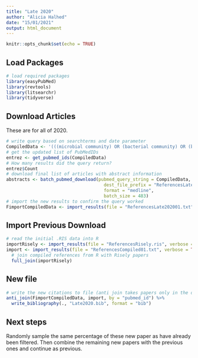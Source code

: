 ```yaml
---
title: "Late 2020"
author: "Alicia Halhed"
date: "15/01/2021"
output: html_document
---
```


```r
knitr::opts_chunk$set(echo = TRUE)
```

## Load Packages
```r
# load required packages
library(easyPubMed)
library(revtools)
library(litsearchr)
library(tidyverse)
```

## Download Articles

These are for all of 2020.
```r
# write query based on searchterms and date parameter
CompiledData <- '(((microbial community) OR (bacterial community) OR (bacterial communities) OR (microbial communities) OR (microbial species)) AND ((community structure) OR (microbiome project) OR (community composition)) AND ((core microbiome)) AND (("2018"[Date - Publication] : "2020"[Date - Publication]))'
# get the updated list of PubMedIDs
entrez <- get_pubmed_ids(CompiledData)
# How many results did the query return?
entrez$Count
# download final list of articles with abstract information
abstracts <- batch_pubmed_download(pubmed_query_string = CompiledData,
                                     dest_file_prefix = "ReferencesLate2020",
                                     format = "medline",
                                     batch_size = 483)
# import the new results to confirm the query worked
FimportCompiledData <- import_results(file = "ReferencesLate202001.txt", verbose = TRUE)
```

## Import Previous Download
```r
# read the initial .RIS data into R
importRisely <- import_results(file = "ReferencesRisely.ris", verbose = TRUE)
import <- import_results(file = "ReferencesCompiled01.txt", verbose = TRUE) %>%
  # join compiled references from R with Risely papers
  full_join(importRisely)
```

## New file
```r
# write the new citations to file (anti join takes papers only in the download)
anti_join(FimportCompiledData, import, by = "pubmed_id") %>%
  write_bibliography(., "Late2020.bib", format = "bib") 
```

## Next steps
Randomly sample the same percentage of these new paper as have already been filtered. Then combine the remaining new papers with the previous ones and continue as previous.